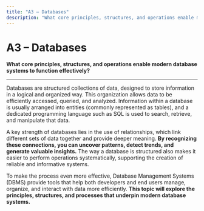 ```yaml
---
title: "A3 – Databases"
description: "What core principles, structures, and operations enable modern database systems to function effectively?"
---
```


# A3 – Databases

**What core principles, structures, and operations enable modern database systems to function effectively?**

---

Databases are structured collections of data, designed to store information in a logical and organized way. This organization allows data to be efficiently accessed, queried, and analyzed. Information within a database is usually arranged into entities (commonly represented as tables), and a dedicated programming language such as SQL is used to search, retrieve, and manipulate that data.

A key strength of databases lies in the use of relationships, which link different sets of data together and provide deeper meaning. **By recognizing these connections, you can uncover patterns, detect trends, and generate valuable insights.** The way a database is structured also makes it easier to perform operations systematically, supporting the creation of reliable and informative systems.

To make the process even more effective, Database Management Systems (DBMS) provide tools that help both developers and end users manage, organize, and interact with data more efficiently. **This topic will explore the principles, structures, and processes that underpin modern database systems.**
